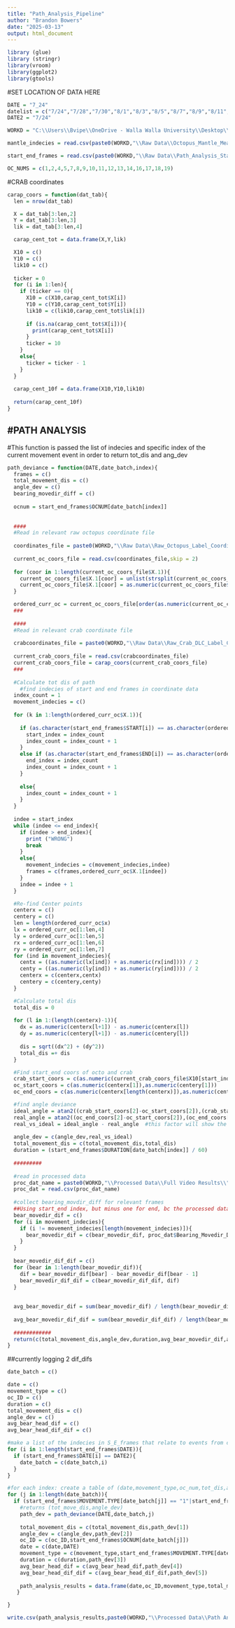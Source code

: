 ```yaml
---
title: "Path_Analysis_Pipeline"
author: "Brandon Bowers"
date: "2025-03-13"
output: html_document
---
```

```r
library (glue)
library (stringr)
library(vroom)
library(ggplot2)
library(gtools)
```

#SET LOCATION OF DATA HERE
```r
DATE = "7_24"
datelist = c("7/24","7/28","7/30","8/1","8/3","8/5","8/7","8/9","8/11","8/13","8/15","8/17")
DATE2 = "7/24"

WORKD = "C:\\Users\\Bvipe\\OneDrive - Walla Walla University\\Desktop\\Bowers_2025_Octopus_Vestibular"

mantle_indecies = read.csv(paste0(WORKD,"\\Raw Data\\Octopus_Mantle_Measurements\\Mantle Indecies.csv"))

start_end_frames = read.csv(paste0(WORKD,"\\Raw Data\\Path_Analysis_Start_End_Frames.csv"))

OC_NUMS = c(1,2,4,5,7,8,9,10,11,12,13,14,16,17,18,19)
```

#CRAB coordinates
```r
carap_coors = function(dat_tab){
  len = nrow(dat_tab)

  X = dat_tab[3:len,2]
  Y = dat_tab[3:len,3]
  lik = dat_tab[3:len,4]

  carap_cent_tot = data.frame(X,Y,lik)

  X10 = c()
  Y10 = c()
  lik10 = c()
  
  ticker = 0
  for (i in 1:len){
    if (ticker == 0){
      X10 = c(X10,carap_cent_tot$X[i])
      Y10 = c(Y10,carap_cent_tot$Y[i])
      lik10 = c(lik10,carap_cent_tot$lik[i])
      
      if (is.na(carap_cent_tot$X[i])){
        print(carap_cent_tot$X[i])
      }
      ticker = 10
    } 
    else{
      ticker = ticker - 1
    }
  }
  
  carap_cent_10f = data.frame(X10,Y10,lik10)
  
  return(carap_cent_10f)
}
```

#PATH ANALYSIS
-----------------------------------------------------------------------------------------------------------------------------------------------------

#This function is passed the list of indecies and specific index of the current movement event in order to return tot_dis and ang_dev
```r
path_deviance = function(DATE,date_batch,index){
  frames = c()
  total_movement_dis = c()
  angle_dev = c()
  bearing_movedir_diff = c()
  
  ocnum = start_end_frames$OCNUM[date_batch[index]]
  
  
  ####
  #Read in relevant raw octopus coordinate file
  
  coordinates_file = paste0(WORKD,"\\Raw Data\\Raw_Octopus_Label_Coordinates\\",DATE,"\\",DATE,"_","O",ocnum,".csv")
  
  current_oc_coors_file = read.csv(coordinates_file,skip = 2)
  
  for (coor in 1:length(current_oc_coors_file$X.1)){
    current_oc_coors_file$X.1[coor] = unlist(strsplit(current_oc_coors_file$X.1[coor],".jpg")[1])
    current_oc_coors_file$X.1[coor] = as.numeric(current_oc_coors_file$X.1[coor])
  }

  ordered_curr_oc = current_oc_coors_file[order(as.numeric(current_oc_coors_file$X.1)),]
  ###
  
  ####
  #Read in relevant crab coordinate file
  
  crabcoordinates_file = paste0(WORKD,"\\Raw Data\\Raw_Crab_DLC_Label_Coordinates\\",DATE,"\\",DATE,"_","O",ocnum," - Made with ClipchampDLC_Resnet50_Thesis_Crab_9_25Sep25shuffle1_snapshot_010.csv")
  
  current_crab_coors_file = read.csv(crabcoordinates_file)
  current_crab_coors_file = carap_coors(current_crab_coors_file)
  ###
  
  #Calculate tot dis of path
    #find indecies of start and end frames in coordinate data
  index_count = 1
  movement_indecies = c()
  
  for (k in 1:length(ordered_curr_oc$X.1)){
    
    if (as.character(start_end_frames$START[i]) == as.character(ordered_curr_oc$X.1[k])){
      start_index = index_count
      index_count = index_count + 1
    }
    else if (as.character(start_end_frames$END[i]) == as.character(ordered_curr_oc$X.1[k])){
      end_index = index_count
      index_count = index_count + 1
    }
    
    else{
      index_count = index_count + 1
    }
  }
 
  indee = start_index
  while (indee <= end_index){
    if (indee > end_index){
      print ("WRONG")
      break
    }
    else{
      movement_indecies = c(movement_indecies,indee) 
      frames = c(frames,ordered_curr_oc$X.1[indee])
    }
    indee = indee + 1
  } 

  #Re-find Center points
  centerx = c()
  centery = c()
  len = length(ordered_curr_oc$x)
  lx = ordered_curr_oc[1:len,4]
  ly = ordered_curr_oc[1:len,5]
  rx = ordered_curr_oc[1:len,6]
  ry = ordered_curr_oc[1:len,7]
  for (ind in movement_indecies){
    centx = ((as.numeric(lx[ind]) + as.numeric(rx[ind]))) / 2
    centy = ((as.numeric(ly[ind]) + as.numeric(ry[ind]))) / 2
    centerx = c(centerx,centx)
    centery = c(centery,centy)
  }

  #Calculate total dis
  total_dis = 0
  
  for (l in 1:(length(centerx)-1)){
    dx = as.numeric(centerx[l+1]) - as.numeric(centerx[l])
    dy = as.numeric(centery[l+1]) - as.numeric(centery[l])
  
    dis = sqrt((dx^2) + (dy^2))
    total_dis =+ dis
  }

  #Find start_end coors of octo and crab
  crab_start_coors = c(as.numeric(current_crab_coors_file$X10[start_index]),as.numeric(current_crab_coors_file$Y10[start_index]))
  oc_start_coors = c(as.numeric(centerx[1]),as.numeric(centery[1]))
  oc_end_coors = c(as.numeric(centerx[length(centerx)]),as.numeric(centery[length(centery)]))

  #find angle deviance
  ideal_angle = atan2((crab_start_coors[2]-oc_start_coors[2]),(crab_start_coors[1]-oc_start_coors[1]))
  real_angle = atan2((oc_end_coors[2]-oc_start_coors[2]),(oc_end_coors[1]-oc_start_coors[1]))
  real_vs_ideal = ideal_angle - real_angle  #this factor will show the direction to which the real was left or right of ideal
  
  angle_dev = c(angle_dev,real_vs_ideal)
  total_movement_dis = c(total_movement_dis,total_dis)
  duration = (start_end_frames$DURATION[date_batch[index]] / 60)
  
  #########
  
  #read in processed data
  proc_dat_name = paste0(WORKD,"\\Processed Data\\Full Video Results\\",DATE,"\\Processed_",DATE,"_O",ocnum,".csv")
  proc_dat = read.csv(proc_dat_name)
  
  #collect bearing_movdir_diff for relevant frames
  ##Using start_end index, but minus one for end, bc the processed data represents differences between two frames
  bear_movedir_dif = c()
  for (i in movement_indecies){
    if (i != movement_indecies[length(movement_indecies)]){
      bear_movedir_dif = c(bear_movedir_dif, proc_dat$Bearing_Movedir_Dif[i])
    } 
  }
  
  bear_movedir_dif_dif = c()
  for (bear in 1:length(bear_movedir_dif)){
    dif = bear_movedir_dif[bear] - bear_movedir_dif[bear - 1]
    bear_movedir_dif_dif = c(bear_movedir_dif_dif, dif)
  }
    
  
  avg_bear_movedir_dif = sum(bear_movedir_dif) / length(bear_movedir_dif)
  
  avg_bear_movedir_dif_dif = sum(bear_movedir_dif_dif) / length(bear_movedir_dif_dif)
  
  ############
  return(c(total_movement_dis,angle_dev,duration,avg_bear_movedir_dif,avg_bear_movedir_dif_dif))
}
```

##currently logging 2 dif_difs

```r
date_batch = c()

date = c()
movement_type = c()
oc_ID = c()
duration = c()
total_movement_dis = c()
angle_dev = c()
avg_bear_head_dif = c()
avg_bear_head_dif_dif = c()

#make a list of the indecies in S_E_frames that relate to events from current date
for (i in 1:length(start_end_frames$DATE)){
  if (start_end_frames$DATE[i] == DATE2){
    date_batch = c(date_batch,i)
  }
}

#for each index: create a table of (date,movement_type,oc_num,tot_dis,ang_dev)
for (j in 1:length(date_batch)){
  if (start_end_frames$MOVEMENT.TYPE[date_batch[j]] == "1"|start_end_frames$MOVEMENT.TYPE[date_batch[j]] == "2"){
    #returns (tot_move_dis,angle_dev) 
    path_dev = path_deviance(DATE,date_batch,j)
    
    total_movement_dis = c(total_movement_dis,path_dev[1])
    angle_dev = c(angle_dev,path_dev[2])
    oc_ID = c(oc_ID,start_end_frames$OCNUM[date_batch[j]])
    date = c(date,DATE)
    movement_type = c(movement_type,start_end_frames$MOVEMENT.TYPE[date_batch[j]])
    duration = c(duration,path_dev[3])
    avg_bear_head_dif = c(avg_bear_head_dif,path_dev[4])
    avg_bear_head_dif_dif = c(avg_bear_head_dif_dif,path_dev[5])
    
    path_analysis_results = data.frame(date,oc_ID,movement_type,total_movement_dis,duration,angle_dev,avg_bear_head_dif,avg_bear_head_dif_dif)  
   }

}

write.csv(path_analysis_results,paste0(WORKD,"\\Processed Data\\Path Analysis Results\\PA_Results_",DATE,".csv"))
```

